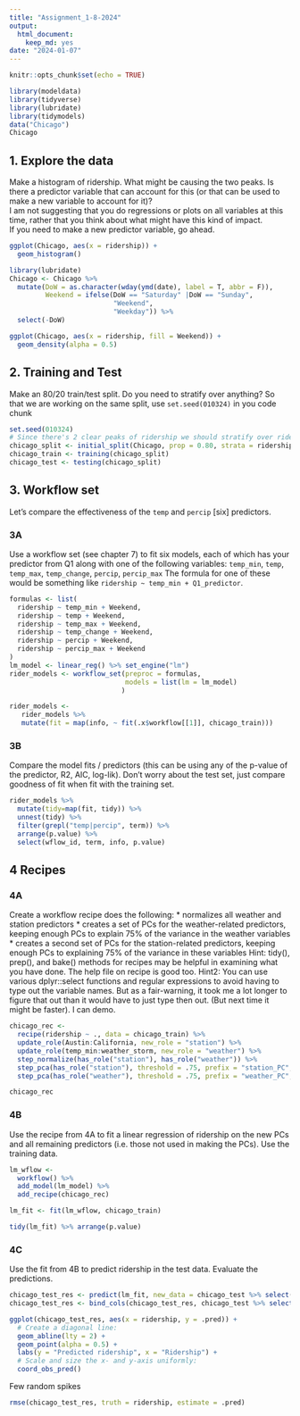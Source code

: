 ```yaml
---
title: "Assignment_1-8-2024"
output: 
  html_document: 
    keep_md: yes
date: "2024-01-07"
---
```


```r
knitr::opts_chunk$set(echo = TRUE)
```

```r
library(modeldata)
library(tidyverse)
library(lubridate)
library(tidymodels)
data("Chicago")
Chicago
```

## 1.  Explore the data

Make a histogram of ridership.  What might be causing the two peaks.  Is there a predictor variable that can account for this (or that can be used to make a new variable to account for it)?  
I am not suggesting that you do regressions or plots on all variables at this time, rather that you think about what might have this kind of impact.  
If you need to make a new predictor variable, go ahead.

```r
ggplot(Chicago, aes(x = ridership)) +
  geom_histogram()
```

```r
library(lubridate)
Chicago <- Chicago %>%
  mutate(DoW = as.character(wday(ymd(date), label = T, abbr = F)),
         Weekend = ifelse(DoW == "Saturday" |DoW == "Sunday",
                          "Weekend",
                          "Weekday")) %>%
  select(-DoW)

ggplot(Chicago, aes(x = ridership, fill = Weekend)) +
  geom_density(alpha = 0.5)
```

## 2. Training and Test
Make an 80/20 train/test split.  Do you need to stratify over anything?
So that we are working on the same split, use `set.seed(010324)` in you code chunk

```r
set.seed(010324)
# Since there's 2 clear peaks of ridership we should stratify over ridership to make sure we get even amounts of samples across the two peaks
chicago_split <- initial_split(Chicago, prop = 0.80, strata = ridership)
chicago_train <- training(chicago_split)
chicago_test <- testing(chicago_split)
```

## 3. Workflow set
Let's compare the effectiveness  of the `temp` and `percip` [six] predictors.

### 3A
Use a workflow set (see chapter 7) to fit six models, each of which has your predictor from Q1 along with one of the following variables:
`temp_min`, `temp`, `temp_max`, `temp_change`, `percip`, `percip_max`
The formula for one of these would be something like `ridership ~ temp_min + Q1_predictor`.

```r
formulas <- list(
  ridership ~ temp_min + Weekend,
  ridership ~ temp + Weekend,
  ridership ~ temp_max + Weekend,
  ridership ~ temp_change + Weekend,
  ridership ~ percip + Weekend,
  ridership ~ percip_max + Weekend
)
lm_model <- linear_reg() %>% set_engine("lm")
rider_models <- workflow_set(preproc = formulas,
                             models = list(lm = lm_model)
                            )

rider_models <-
   rider_models %>%
   mutate(fit = map(info, ~ fit(.x$workflow[[1]], chicago_train)))
```

### 3B
Compare the model fits / predictors (this can be using any of the p-value of the predictor, R2, AIC, log-lik).  Don't worry about the test set, just compare goodness of fit when fit with the training set.

```r
rider_models %>%
  mutate(tidy=map(fit, tidy)) %>%
  unnest(tidy) %>%
  filter(grepl("temp|percip", term)) %>%
  arrange(p.value) %>%
  select(wflow_id, term, info, p.value)
```

## 4 Recipes
### 4A
Create a workflow recipe does the following:
* normalizes all weather and station predictors
* creates a set of PCs for the weather-related predictors, keeping enough PCs to explain 75% of the variance in the weather variables
* creates a second set of PCs for the station-related predictors, keeping enough PCs to explaining 75% of the variance in these variables
Hint: tidy(), prep(), and bake() methods for recipes may be helpful in examining what you have done.  The help file on recipe is good too.
Hint2: You can use various dplyr::select functions and regular expressions to avoid having to type out the variable names.  But as a fair-warning, it took me a lot longer to figure that out than it would have to just type then out.  (But next time it might be faster).  I can demo.

```r
chicago_rec <- 
  recipe(ridership ~ ., data = chicago_train) %>%
  update_role(Austin:California, new_role = "station") %>%
  update_role(temp_min:weather_storm, new_role = "weather") %>%
  step_normalize(has_role("station"), has_role("weather")) %>%
  step_pca(has_role("station"), threshold = .75, prefix = "station_PC", id = "station_pca") %>%
  step_pca(has_role("weather"), threshold = .75, prefix = "weather_PC", id = "weather_pca")

chicago_rec
```

### 4B
Use the recipe from 4A to fit a linear regression of ridership on the new PCs and all remaining predictors (i.e. those not used in making the PCs).  Use the training data.

```r
lm_wflow <- 
  workflow() %>% 
  add_model(lm_model) %>% 
  add_recipe(chicago_rec)

lm_fit <- fit(lm_wflow, chicago_train)

tidy(lm_fit) %>% arrange(p.value)
```

### 4C
Use the fit from 4B to predict ridership in the test data.  Evaluate the predictions.

```r
chicago_test_res <- predict(lm_fit, new_data = chicago_test %>% select(-ridership))
chicago_test_res <- bind_cols(chicago_test_res, chicago_test %>% select(ridership))
```

```r
ggplot(chicago_test_res, aes(x = ridership, y = .pred)) + 
  # Create a diagonal line:
  geom_abline(lty = 2) + 
  geom_point(alpha = 0.5) + 
  labs(y = "Predicted ridership", x = "Ridership") +
  # Scale and size the x- and y-axis uniformly:
  coord_obs_pred()
```

Few random spikes

```r
rmse(chicago_test_res, truth = ridership, estimate = .pred)
```

